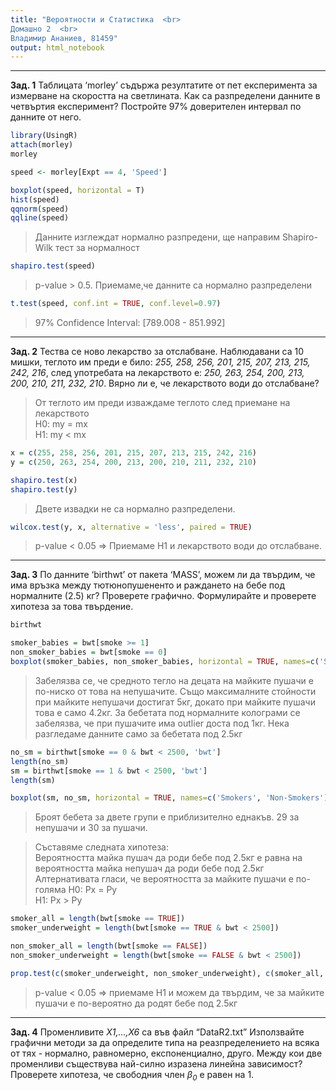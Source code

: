 ```yaml
---
title: "Вероятности и Статистика  <br>
Домашно 2  <br>
Владимир Ананиев, 81459"
output: html_notebook
---
```


---

**Зад. 1** Таблицата 'morley' съдържа резултатите от пет експеримента за измерване на скоростта на светлината. Как са разпределени данните в четвъртия експеримент? Постройте 97% доверителен интервал по данните от него.

```r
library(UsingR)
attach(morley)
morley
```

```r
speed <- morley[Expt == 4, 'Speed']

boxplot(speed, horizontal = T)
hist(speed)
qqnorm(speed)
qqline(speed)
```
> Данните изглеждат нормално разпредени, ще направим Shapiro-Wilk тест за нормалност

```r
shapiro.test(speed)
```
> p-value > 0.5. Приемаме,че данните са нормално разпределени

```r
t.test(speed, conf.int = TRUE, conf.level=0.97)
```
> 97% Confidence Interval: [789.008 - 851.992]

---

**Зад. 2** Тества се ново лекарство за отслабване. Наблюдавани са 10 мишки, теглото им преди е било: *255, 258, 256, 201, 215, 207, 213, 215, 242, 216*, след употребата на лекарството е: *250, 263, 254, 200, 213, 200, 210, 211, 232, 210*. Вярно ли е, че лекарството води до отслабване?

> От теглото им преди изваждаме теглото след приемане на лекарството  
> H0: my = mx  
> H1: my < mx

```r
x = c(255, 258, 256, 201, 215, 207, 213, 215, 242, 216)
y = c(250, 263, 254, 200, 213, 200, 210, 211, 232, 210)

shapiro.test(x)
shapiro.test(y)
```
> Двете извадки не са нормално разпределени. 

```r
wilcox.test(y, x, alternative = 'less', paired = TRUE)
```
> p-value < 0.05 => Приемаме H1 и лекарството води до отслабване.

---

**Зад. 3** По данните 'birthwt' от пакета 'MASS', можем ли да твърдим, че има връзка между тютюнопушененто и раждането на бебе под нормалните (2.5) кг? Проверете графично. Формулирайте и проверете хипотеза за това твърдение.

```r
birthwt
```

```r
smoker_babies = bwt[smoke >= 1]
non_smoker_babies = bwt[smoke == 0]
boxplot(smoker_babies, non_smoker_babies, horizontal = TRUE, names=c('Smokers', 'Non-Smokers'))
```
>  Забелязва се, че средното тегло на децата на майките пушачи е по-ниско от това на непушачите. Също максималните стойности при майките непушачи достигат 5кг, докато при майките пушачи това е само 4.2кг.
> За бебетата под нормалните колограми се забелязва, че  при пушачите има outlier доста под 1кг. 
> Нека разгледаме данните само за бебетата под 2.5кг

```r
no_sm = birthwt[smoke == 0 & bwt < 2500, 'bwt']
length(no_sm)
sm = birthwt[smoke == 1 & bwt < 2500, 'bwt']
length(sm)

boxplot(sm, no_sm, horizontal = TRUE, names=c('Smokers', 'Non-Smokers'))
```
> Броят бебета за двете групи е приблизително еднакъв. 29 за непушачи и 30 за пушачи.

> Съставяме следната хипотеза:  
> Вероятността майка пушач да роди бебе под 2.5кг е равна на вероятността майка непушач да роди бебе под 2.5кг  
> Алтернативата гласи, че вероятността за майките пушачи е по-голяма
> H0: Px = Py  
> H1: Px > Py

```r
smoker_all = length(bwt[smoke == TRUE])
smoker_underweight = length(bwt[smoke == TRUE & bwt < 2500])

non_smoker_all = length(bwt[smoke == FALSE])
non_smoker_underweight = length(bwt[smoke == FALSE & bwt < 2500])

prop.test(c(smoker_underweight, non_smoker_underweight), c(smoker_all, non_smoker_all), alternative = 'greater')
```
> p-value < 0.05 => приемаме H1 и можем да твърдим, че за майките пушачи е по-вероятно да родят бебе под 2.5кг

---

**Зад. 4** Променливите *X1,...,X6* са във файл "DataR2.txt" Използвайте графични методи за да определите типа на реазпределението на всяка от тях - нормално, равномерно, експоненциално, друго. Между кои две променливи съществува най-силно изразена линейна зависимост? Проверете хипотеза, че свободния член *β<sub>0</sub>* е равен на 1.

```r

```
